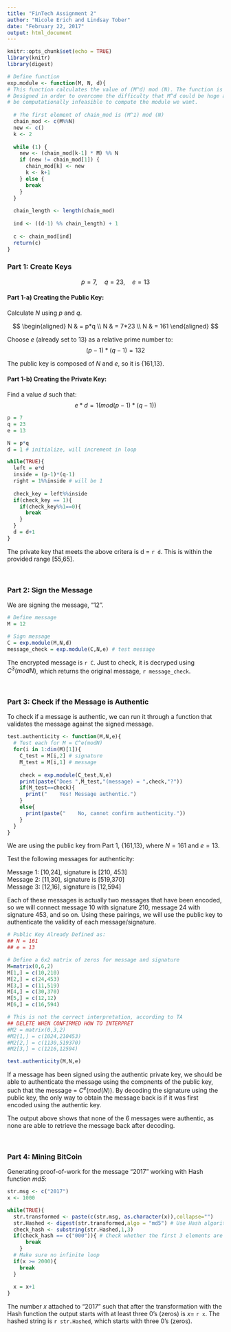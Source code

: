 ```yaml
---
title: "FinTech Assignment 2"
author: "Nicole Erich and Lindsay Tober"
date: "February 22, 2017"
output: html_document
---
```


```r
knitr::opts_chunk$set(echo = TRUE)
library(knitr)
library(digest)
```

```r
# Define function
exp.module <- function(M, N, d){
# This function calculates the value of (M^d) mod (N). The function is specifically
# Designed in order to overcome the difficulty that M^d could be huge and it might 
# be computationally infeasible to compute the module we want.
  
  # The first element of chain_mod is (M^1) mod (N)  
  chain_mod <- c(M%%N)
  new <- c()
  k <- 2
  
  while (1) {
    new <- (chain_mod[k-1] * M) %% N
    if (new != chain_mod[1]) {
      chain_mod[k] <- new
      k <- k+1
    } else {
      break
    }
  }
  
  chain_length <- length(chain_mod)
  
  ind <- ((d-1) %% chain_length) + 1
  
  c <- chain_mod[ind]
  return(c)
}
```

### Part 1: Create Keys

$$p = 7, \quad q = 23, \quad e = 13$$

#### Part 1-a) Creating the Public Key:
Calculate $N$ using $p$ and $q$.

$$
\begin{aligned}
N & = p*q \\
N & = 7*23 \\
N & = 161
\end{aligned}
$$

Choose $e$ (already set to 13) as a relative prime number to:
$$(p-1)*(q-1) = 132$$

The public key is composed of $N$ and $e$, so it is {161,13}.



#### Part 1-b) Creating the Private Key:

Find a value $d$ such that:
$$
e*d = 1(mod(p-1)*(q-1))
$$

```r
p = 7
q = 23
e = 13

N = p*q
d = 1 # initialize, will increment in loop

while(TRUE){
  left = e*d
  inside = (p-1)*(q-1)
  right = 1%%inside # will be 1
  
  check_key = left%%inside
  if(check_key == 1){
    if(check_key%%1==0){
      break
    }
  }
  d = d+1
}
```


The private key that meets the above critera is d = `r d`.  This is within the provided range [55,65].

</br>

### Part 2: Sign the Message

We are signing the message, "12". 

```r
# Define message
M = 12

# Sign message
C = exp.module(M,N,d)
message_check = exp.module(C,N,e) # test message
```

The encrypted message is `r C`. Just to check, it is decryped using $C^3(modN)$, which returns the original message, `r message_check`.

</br>

### Part 3: Check if the Message is Authentic

To check if a message is authentic, we can run it through a function that validates the message against the signed message.

```r
test.authenticity <- function(M,N,e){
  # Test each for M = C^e(modN)
  for(i in 1:dim(M)[1]){
    C_test = M[i,2] # signature
    M_test = M[i,1] # message
    
    check = exp.module(C_test,N,e)
    print(paste("Does ",M_test,"(message) = ",check,"?"))
    if(M_test==check){
      print("    Yes! Message authentic.")
    }
    else{
      print(paste("    No, cannot confirm authenticity."))
    }
  }
}
```

We are using the public key from Part 1, {161,13}, where $N=161$ and $e=13$.  

Test the following messages for authenticity:

Message 1: [10,24], signature is [210, 453] <br>
Message 2: [11,30], signature is [519,370] <br>
Message 3: [12,16], signature is [12,594] <br>

Each of these messages is actually two messages that have been encoded, so we will connect message 10 with signature 210, message 24 with signature 453, and so on. Using these pairings, we will use the public key to authenticate the validity of each message/signature.

```r
# Public Key Already Defined as:
## N = 161
## e = 13

# Define a 6x2 matrix of zeros for message and signature
M=matrix(0,6,2)
M[1,] = c(10,210)
M[2,] = c(24,453)
M[3,] = c(11,519)
M[4,] = c(30,370)
M[5,] = c(12,12)
M[6,] = c(16,594)

# This is not the correct interpretation, according to TA
## DELETE WHEN CONFIRMED HOW TO INTERPRET
#M2 = matrix(0,3,2)
#M2[1,] = c(1024,210453)
#M2[2,] = c(1130,519370)
#M2[3,] = c(1216,12594)

test.authenticity(M,N,e)

```

If a message has been signed using the authentic private key, we should be able to authenticate the message using the compnents of the public key, such that the message = $C^e(mod(N))$. By decoding the signature using the public key, the only way to obtain the message back is if it was first encoded using the authentic key. 

The output above shows that none of the 6 messages were authentic, as none are able to retrieve the message back after decoding.

</br>

### Part 4: Mining BitCoin  
Generating proof-of-work for the message "2017" working with Hash function *md5*:

```r
str.msg <- c("2017")
x <- 1000

while(TRUE){
  str.transformed <- paste(c(str.msg, as.character(x)),collapse="")
  str.Hashed <- digest(str.transformed,algo = "md5") # Use Hash algorithm to calculate
  check_hash <- substring(str.Hashed,1,3)
  if(check_hash == c("000")){ # Check whether the first 3 elements are 000
      break
    }
  # Make sure no infinite loop
  if(x >= 2000){
    break
  }
  
  x = x+1
}

```

The number $x$ attached to "2017" such that after the transformation with the Hash function the output starts with at least three 0's (zeros) is $x =$ `r x`.  The hashed string is `r str.Hashed`, which starts with three 0's (zeros).

</br>
